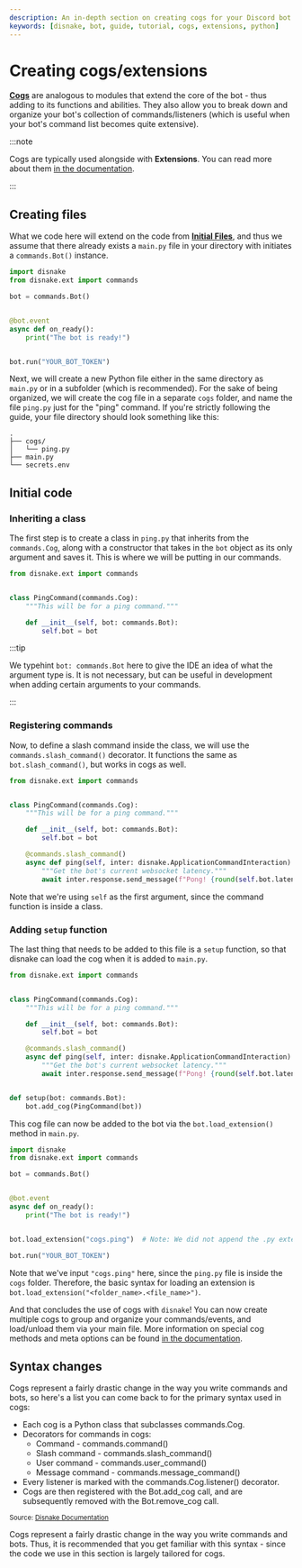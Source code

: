```yaml
---
description: An in-depth section on creating cogs for your Discord bot.
keywords: [disnake, bot, guide, tutorial, cogs, extensions, python]
---
```


# Creating cogs/extensions

[**Cogs**](https://docs.disnake.dev/en/latest/ext/commands/cogs.html) are analogous to modules that extend the core of
the bot - thus adding to its functions and abilities. They also allow you to break down and organize your bot's
collection of commands/listeners (which is useful when your bot's command list becomes quite extensive).

:::note

Cogs are typically used alongside with **Extensions**. You can read more about them
[in the documentation](https://docs.disnake.dev/en/latest/ext/commands/extensions.html).

:::

## Creating files

What we code here will extend on the code from [**Initial Files**](./initial-files.mdx), and thus we assume that there
already exists a `main.py` file in your directory with initiates a `commands.Bot()` instance.

```python title="main.py"
import disnake
from disnake.ext import commands

bot = commands.Bot()


@bot.event
async def on_ready():
    print("The bot is ready!")


bot.run("YOUR_BOT_TOKEN")
```

Next, we will create a new Python file either in the same directory as `main.py` or in a subfolder (which is
recommended). For the sake of being organized, we will create the cog file in a separate `cogs` folder, and name the
file `ping.py` just for the "ping" command. If you're strictly following the guide, your file directory should look
something like this:

```
.
├── cogs/
│   └── ping.py
├── main.py
└── secrets.env
```

## Initial code

### Inheriting a class

The first step is to create a class in `ping.py` that inherits from the `commands.Cog`, along with a constructor that
takes in the `bot` object as its only argument and saves it. This is where we will be putting in our commands.

```python title="ping.py"
from disnake.ext import commands


class PingCommand(commands.Cog):
    """This will be for a ping command."""

    def __init__(self, bot: commands.Bot):
        self.bot = bot
```

:::tip

We typehint `bot: commands.Bot` here to give the IDE an idea of what the argument type is. It is not necessary, but can
be useful in development when adding certain arguments to your commands.

:::

### Registering commands

Now, to define a slash command inside the class, we will use the `commands.slash_command()` decorator. It functions the same as
`bot.slash_command()`, but works in cogs as well.

```python title="ping.py" {10-13}
from disnake.ext import commands


class PingCommand(commands.Cog):
    """This will be for a ping command."""

    def __init__(self, bot: commands.Bot):
        self.bot = bot

    @commands.slash_command()
    async def ping(self, inter: disnake.ApplicationCommandInteraction):
        """Get the bot's current websocket latency."""
        await inter.response.send_message(f"Pong! {round(self.bot.latency * 1000)}ms")
```

Note that we're using `self` as the first argument, since the command function is inside a class.

### Adding `setup` function

The last thing that needs to be added to this file is a `setup` function, so that disnake can load the cog when it is
added to `main.py`.

```python title="ping.py" {16,17}
from disnake.ext import commands


class PingCommand(commands.Cog):
    """This will be for a ping command."""

    def __init__(self, bot: commands.Bot):
        self.bot = bot

    @commands.slash_command()
    async def ping(self, inter: disnake.ApplicationCommandInteraction):
        """Get the bot's current websocket latency."""
        await inter.response.send_message(f"Pong! {round(self.bot.latency * 1000)}ms")


def setup(bot: commands.Bot):
    bot.add_cog(PingCommand(bot))
```

This cog file can now be added to the bot via the `bot.load_extension()` method in `main.py`.

```python title="main.py"
import disnake
from disnake.ext import commands

bot = commands.Bot()


@bot.event
async def on_ready():
    print("The bot is ready!")


bot.load_extension("cogs.ping")  # Note: We did not append the .py extension.

bot.run("YOUR_BOT_TOKEN")
```

Note that we've input `"cogs.ping"` here, since the `ping.py` file is inside the `cogs` folder. Therefore, the basic
syntax for loading an extension is `bot.load_extension("<folder_name>.<file_name>")`.

And that concludes the use of cogs with `disnake`! You can now create multiple cogs to group and organize your
commands/events, and load/unload them via your main file. More information on special cog methods and meta options can
be found [in the documentation](https://docs.disnake.dev/en/latest/ext/commands/cogs.html).

## Syntax changes

Cogs represent a fairly drastic change in the way you write commands and bots, so here's a list you can come back to for
the primary syntax used in cogs:

-   Each cog is a Python class that subclasses <DocsLink ext="commands" reference="disnake.ext.commands.Cog">commands.Cog</DocsLink>.
-   Decorators for commands in cogs:
    -   Command - <DocsLink ext="commands" reference="disnake.ext.commands.command">commands.command()</DocsLink>
    -   Slash command - <DocsLink ext="commands" reference="disnake.ext.commands.slash_command">commands.slash_command()</DocsLink>
    -   User command - <DocsLink ext="commands" reference="disnake.ext.commands.user_command">commands.user_command()</DocsLink>
    -   Message command - <DocsLink ext="commands" reference="disnake.ext.commands.message_command">commands.message_command()</DocsLink>
-   Every listener is marked with the <DocsLink ext="commands" reference="disnake.ext.commands.Cog.listener">commands.Cog.listener()</DocsLink> decorator.
-   Cogs are then registered with the <DocsLink ext="commands" reference="disnake.ext.commands.Bot.add_cog">Bot.add_cog</DocsLink> call, and are subsequently removed with the <DocsLink ext="commands" reference="disnake.ext.commands.Bot.remove_cog">Bot.remove_cog</DocsLink> call.

<sup>
	Source: <a href="https://docs.disnake.dev/en/latest/ext/commands/cogs.html">Disnake Documentation</a>
</sup>

Cogs represent a fairly drastic change in the way you write commands and bots. Thus, it is recommended that you get
familiar with this syntax - since the code we use in this section is largely tailored for cogs.
